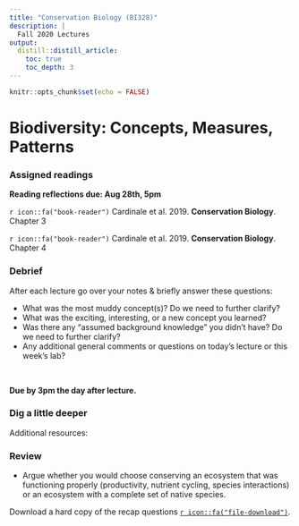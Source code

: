 ```yaml
---
title: "Conservation Biology (BI328)"
description: | 
  Fall 2020 Lectures
output:
  distill::distill_article:
    toc: true
    toc_depth: 3
---
```


```r

knitr::opts_chunk$set(echo = FALSE)

```

# Biodiversity: Concepts, Measures, Patterns


### Assigned readings

**Reading reflections due: Aug 28th, 5pm**

`r icon::fa("book-reader")` Cardinale et al. 2019. **Conservation Biology**. Chapter 3

`r icon::fa("book-reader")` Cardinale et al. 2019. **Conservation Biology**. Chapter 4


### Debrief

After each lecture go over your notes & briefly answer these questions:

*	What was the most muddy concept(s)? Do we need to further clarify?
*	What was the exciting, interesting, or a new concept you learned?
*	Was there any “assumed background knowledge” you didn’t have? Do we need to further clarify?
*	Any additional general comments or questions on today's lecture or this week’s lab?

<br>

**Due by 3pm the day after lecture.**


### Dig a little deeper

Additional resources:



### Review

* Argue whether you would choose conserving an ecosystem that was functioning properly (productivity, nutrient cycling, species interactions) or an ecosystem with a complete set of native species.

Download a hard copy of the recap questions [`r icon::fa("file-download")`](/files/).
